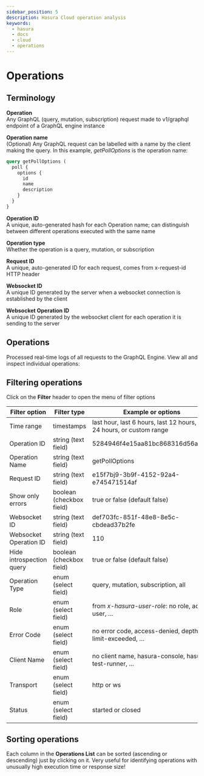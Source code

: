 ```yaml
---
sidebar_position: 5
description: Hasura Cloud operation analysis
keywords:
  - hasura
  - docs
  - cloud
  - operations
---
```



# Operations

## Terminology

**Operation**  
Any GraphQL (query, mutation, subscription) request made to v1/graphql endpoint of a GraphQL engine instance

**Operation name**  
(Optional) Any GraphQL request can be labelled with a name by the client making the query. In this example, _getPollOptions_ is the operation name:

```graphql
query getPollOptions (
  poll {
    options {
      id
      name
      description
    }
  }
}
```

**Operation ID**  
A unique, auto-generated hash for each Operation name; can distinguish between different operations executed with the same name

**Operation type**  
Whether the operation is a query, mutation, or subscription

**Request ID**  
A unique, auto-generated ID for each request, comes from x-request-id HTTP header

**Websocket ID**  
A unique ID generated by the server when a websocket connection is established by the client

**Websocket Operation ID**  
A unique ID generated by the websocket client for each operation it is sending to the server

## Operations

Processed real-time logs of all requests to the GraphQL Engine. View all and inspect individual operations:

<Thumbnail
  src="/img/graphql/cloud/metrics/pro-tab-operations.png"
  alt="Hasura Cloud Console list operations"
/>

<Thumbnail
  src="/img/graphql/cloud/metrics/pro-tab-operations-inspect.png"
  alt="Hasura Cloud Console inspect operation"
/>

## Filtering operations

Click on the **Filter** header to open the menu of filter options

| Filter option            | Filter type              | Example or options                                                     |
|--------------------------|--------------------------|------------------------------------------------------------------------|
| Time range               | timestamps               | last hour, last 6 hours, last 12 hours, last 24 hours, or custom range |
| Operation ID             | string (text field)      | 5284946f4e15aa81bc868316d56aa68f                                       |
| Operation Name           | string (text field)      | getPollOptions                                                         |
| Request ID               | string (text field)      | e15f7bj9-3b9f-4152-92a4-e745471514af                                   |
| Show only errors         | boolean (checkbox field) | true or false (default false)                                          |
| Websocket ID             | string (text field)      | def703fc-851f-48e8-8e5c-cbdead37b2fe                                   |
| Websocket Operation ID   | string (text field)      | 110                                                                    |
| Hide introspection query | boolean (checkbox field) | true or false (default false)                                          |
| Operation Type           | enum (select field)      | query, mutation, subscription, all                                     |
| Role                     | enum (select field)      | from _x-hasura-user-role_: no role, admin, user, ...                   |
| Error Code               | enum (select field)      | no error code, access-denied, depth-limit-exceeded, ...                |
| Client Name              | enum (select field)      | no client name, hasura-console, hasura-test-runner, ...                |
| Transport                | enum (select field)      | http or ws                                                             |
| Status                   | enum (select field)      | started or closed                                                      |

## Sorting operations

Each column in the **Operations List** can be sorted (ascending or descending) just by clicking on it. Very useful for identifying operations with unusually high execution time or response size!
